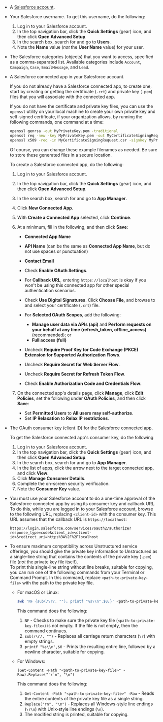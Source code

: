 - A [Salesforce account](https://developer.salesforce.com/signup).
- Your Salesforce username. To get this username, do the following:

  1. Log in to your Salesforce account.
  2. In the top navigation bar, click the **Quick Settings** (gear) icon, and then click **Open Advanced Setup**.
  3. In the search box, search for and go to **Users**.
  4. Note the **Name** value (_not_ the **User Name** value) for your user.

- The Salesforce categories (objects) that you want to access, specified as a comma-separated list. 
  Available categories include `Account`, `Campaign`, `Case`, `EmailMessage`, and `Lead`.
- A Salesforce connected app in your Salesforce account.

  If you do not already have a Salesforce connected app, to create one, start by creating or getting the certificate (`.crt`) and private key (`.pem`) files 
  that you will associate with the connected app. 

  If you do not have the certificate and private key files, you can use the `openssl` utility on your local machine to create your own 
  private key and self-signed certificate, if your organization allows, by running the following commands, one command at a time:

  ```bash
  openssl genrsa -out MyPrivateKey.pem -traditional
  openssl req -new -key MyPrivateKey.pem -out MyCertificateSigningRequest.csr
  openssl x509 -req -in MyCertificateSigningRequest.csr -signkey MyPrivateKey.pem -out MyCertificate.crt -days 365
  ```

  Of course, you can change these example filenames as needed. Be sure to store these generated files in a secure location.

  To create a Salesforce connected app, do the following:

  1. Log in to your Salesforce account.
  2. In the top navigation bar, click the **Quick Settings** (gear) icon, and then click **Open Advanced Setup**.
  3. In the search box, search for and go to **App Manager**.
  4. Click **New Connected App**.
  5. With **Create a Connected App** selected, click **Continue**.
  6. At a minimum, fill in the following, and then click **Save**:

     - **Connected App Name**
     - **API Name** (can be the same as **Connected App Name**, but do not use spaces or punctuation)
     - **Contact Email**
     - Check **Enable OAuth Settings**.
     - For **Callback URL**, entering `https://localhost` is okay if you won't be using this connected app for other special authentication scenarios.
     - Check **Use Digital Signatures**. Click **Choose File**, and browse to and select your certificate (`.crt`) file.
     - For **Selected OAuth Scopes**, add the following:
     
       - **Manage user data via APIs (api)** and **Perform requests on your behalf at any time (refresh_token, offline_access)** (recommended); or 
       - **Full access (full)**
    
     - Uncheck **Require Proof Key for Code Exchange (PKCE) Extension for Supported Authorization Flows**.
     - Uncheck **Require Secret for Web Server Flow**.
     - Uncheck **Require Secret for Refresh Token Flow**.
     - Check **Enable Authorization Code and Credentials Flow**.

  7. On the connected app's details page, click **Manage**, click **Edit Policies**, set the following under **OAuth Policies**, and then click **Save**:

     - Set **Permitted Users** to **All users may self-authorize**.
     - Set **IP Relaxation** to **Relax IP restrictions**.

- The OAuth consumer key (client ID) for the Salesforce connected app. 
  
  To get the Salesforce connected app's consumer key, do the following:

  1. Log in to your Salesforce account.
  2. In the top navigation bar, click the **Quick Settings** (gear) icon, and then click **Open Advanced Setup**.
  3. In the search box, search for and go to **App Manager**.
  4. In the list of apps, click the arrow next to the target connected app, and click **View**.
  5. Click **Manage Consumer Details**.
  6. Complete the on-screen security verification.
  7. Note the **Consumer Key** value.

- You must use your Salesforce account to do a one-time approval of the Salesforce connected app by using its consumer key and callback URL. To do this, while you are logged in to your 
  Salesforce account, browse to the following URL, replacing `<client-id>` with the consumer key. This URL assumes that the callback URL 
  is `https://localhost`:

  ```
  https://login.salesforce.com/services/oauth2/authorize?response_type=code&client_id=<client-id>&redirect_uri=https%3A%2F%2Flocalhost
  ```

- To ensure maximum compatibility across Unstructured service offerings, you should give the private key information to Unstructured as 
  a single-line string that contains the contents of the private key (`.pem`) file (_not_ the private key file itself).  
  To print this single-line string without line breaks, suitable for copying, you can run one of the following commands from your Terminal or Command Prompt. 
  In this command, replace `<path-to-private-key-file>` with the path to the private key file.

  - For macOS or Linux: 

    ```bash
    awk 'NF {sub(/\r/, ""); printf "%s\\n",$0;}' <path-to-private-key-file>
    ```

    This command does the following:

    1. `NF` - Checks to make sure the private key file (`<path-to-private-key-file>`) is not empty. If the file is not empty, then the command continues. 
    2. `sub(/\r/, "")` - Replaces all carriage return characters (`\r`) with empty strings.
    3. `printf "%s\\n",$0` - Prints the resulting entire line, followed by a newline character, suitable for copying.

  - For Windows:

    ```text
    (Get-Content -Path "<path-to-private-key-file>" -Raw).Replace("`r`n", "\n")
    ```

    This command does the following:

    1. `Get-Content -Path "<path-to-private-key-file>" -Raw` - Reads the entire contents of the private key file as a single string.
    2. `Replace("rn", "\n")` - Replaces all Windows-style line endings (`\r\n`) with Unix-style line endings (`\n`).
    3. The modified string is printed, suitable for copying.